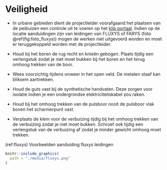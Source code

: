 # Veiligheid

-   In urbane gebieden dient de projectleider voorafgaand het plaatsen van de peibuizen een controle uit te voeren op het [klip portaal](https://klip.vlaanderen.be/).
    Indien op de locatie aanduidingen zijn van leidingen van FLUXYS of FARYS (foto \@ref(fig:foto_fluxys)) mogen de werken niet uitgevoerd worden en moet er teruggekoppeld worden met de projectleider.

-   Houd bij het boren de rug recht en knieën gebogen.
    Plaats tijdig een verlengstuk zodat je niet moet bukken bij het boren en het terug omhoog trekken van de boor.

-   Wees voorzichtig tijdens onweer in het open veld.
    De metalen staaf kan bliksem aantrekken.

-   Houd de guts vast bij de synthetische handvaten.
    Deze zorgen voor isolatie indien je een ondergrondse elektriciteitskabel zou raken.

-   Houd bij het omhoog trekken van de pulsboor nooit de pulsboor vlak boven het scharnierpunt vast.

-   Verplaats de klem voor de verbuizing tijdig bij het omhoog trekken van de verbuizing zodat je niet moet bukken.
    Schroef ook tijdig een verlengstuk van de verbuizing af zodat je minder gewicht omhoog moet trekken.

(ref:fluxys) Voorbeelden aanduiding fluxys leidingen

```r
knitr::include_graphics(
  path = "./media/fluxys.png"
)
```
